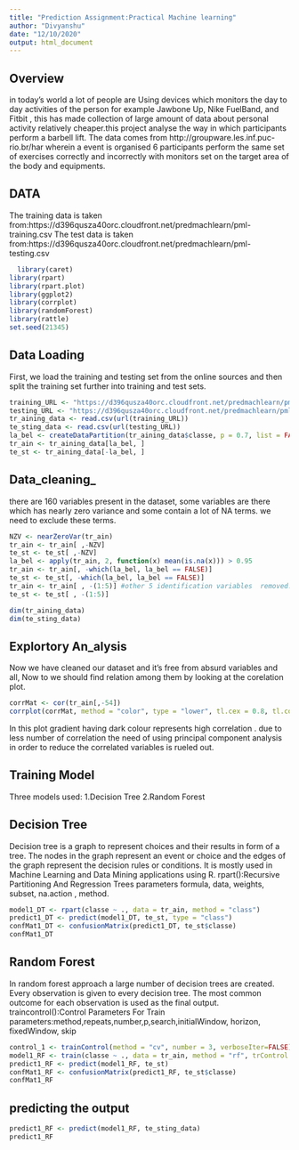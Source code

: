 ---
title: "Prediction Assignment:Practical Machine learning"
author: "Divyanshu"
date: "12/10/2020"
output: html_document
---
## Overview
in today's world a lot of people are Using devices which monitors the day to day activities of the person for example Jawbone Up, Nike FuelBand, and Fitbit , this has made collection of large amount of data about personal activity relatively cheaper.this project analyse  the way in which participants perform a barbell lift. The data comes from http://groupware.les.inf.puc-rio.br/har wherein a event is organised 6 participants  perform the same set of exercises correctly and incorrectly with monitors set on the target area of the body and equipments.


## DATA
The training data is taken from:https://d396qusza40orc.cloudfront.net/predmachlearn/pml-training.csv
The test data is taken from:https://d396qusza40orc.cloudfront.net/predmachlearn/pml-testing.csv


```{r Load required packages for analysis}
  library(caret)
library(rpart)
library(rpart.plot)
library(ggplot2)
library(corrplot)
library(randomForest)
library(rattle)
set.seed(21345)

```
## Data Loading
First, we load the training and testing set from the online sources and then split the training set further into
training and test sets.
```{r }
training_URL <- "https://d396qusza40orc.cloudfront.net/predmachlearn/pml-training.csv"
testing_URL <- "https://d396qusza40orc.cloudfront.net/predmachlearn/pml-testing.csv"
tr_aining_data <- read.csv(url(training_URL))
te_sting_data <- read.csv(url(testing_URL))
la_bel <- createDataPartition(tr_aining_data$classe, p = 0.7, list = FALSE)
tr_ain <- tr_aining_data[la_bel, ]
te_st <- tr_aining_data[-la_bel, ]

```
## Data_cleaning_
there are  160 variables present in the dataset, some variables are there which has nearly zero variance and some
contain a lot of NA terms. we need to exclude these terms.
```{r }
NZV <- nearZeroVar(tr_ain)
tr_ain <- tr_ain[ ,-NZV]
te_st <- te_st[ ,-NZV]
la_bel <- apply(tr_ain, 2, function(x) mean(is.na(x))) > 0.95
tr_ain <- tr_ain[, -which(la_bel, la_bel == FALSE)]
te_st <- te_st[, -which(la_bel, la_bel == FALSE)]
tr_ain <- tr_ain[ , -(1:5)] #other 5 identification variables  removed.
te_st <- te_st[ , -(1:5)]

dim(tr_aining_data)
dim(te_sting_data)


```
## Explortory An_alysis
Now we have cleaned our dataset and it's free from absurd variables and all, Now to we should find relation among them  by looking at the corelation plot.
```{r }
corrMat <- cor(tr_ain[,-54])
corrplot(corrMat, method = "color", type = "lower", tl.cex = 0.8, tl.col = rgb(0,1,1))

```
In this plot  gradient having dark colour  represents  high correlation . due to less number of correlation the need of using principal component analysis in order to reduce the correlated variables is rueled out.


## Training Model
Three models used:
1.Decision Tree
2.Random Forest


## Decision Tree
Decision tree is a graph to represent choices and their results in form of a tree. The nodes in the graph represent an event or choice and the edges of the graph represent the decision rules or conditions. It is mostly used in Machine Learning and Data Mining applications using R.
rpart():Recursive Partitioning And Regression Trees
parameters formula, data, weights, subset, na.action , method.

```{r }
model1_DT <- rpart(classe ~ ., data = tr_ain, method = "class")
predict1_DT <- predict(model1_DT, te_st, type = "class")
confMat1_DT <- confusionMatrix(predict1_DT, te_st$classe)
confMat1_DT

```
## Random Forest
In  random forest approach a large number of decision trees are created. Every observation is given to every decision tree. The most common outcome for each observation is used as the final output.
traincontrol():Control Parameters For Train
parameters:method,repeats,number,p,search,initialWindow, horizon, fixedWindow, skip

```{r }
control_1 <- trainControl(method = "cv", number = 3, verboseIter=FALSE)
model1_RF <- train(classe ~ ., data = tr_ain, method = "rf", trControl = control_1)
predict1_RF <- predict(model1_RF, te_st)
confMat1_RF <- confusionMatrix(predict1_RF, te_st$classe)
confMat1_RF
```
## predicting the output
```{r }
predict1_RF <- predict(model1_RF, te_sting_data)
predict1_RF
```




